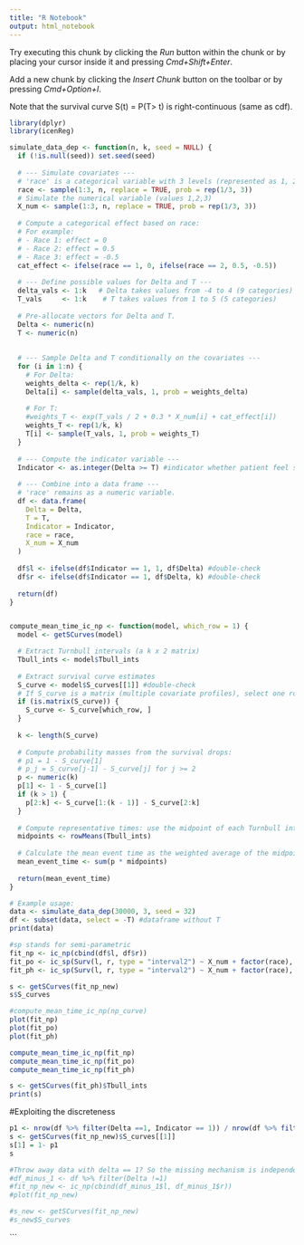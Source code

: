 ```yaml
---
title: "R Notebook"
output: html_notebook
---
```


Try executing this chunk by clicking the *Run* button within the chunk or by placing your cursor inside it and pressing *Cmd+Shift+Enter*. 

Add a new chunk by clicking the *Insert Chunk* button on the toolbar or by pressing *Cmd+Option+I*.

Note that the survival curve S(t) = P(T> t) is right-continuous (same as cdf). 

```r
library(dplyr)
library(icenReg)

simulate_data_dep <- function(n, k, seed = NULL) {
  if (!is.null(seed)) set.seed(seed)
  
  # --- Simulate covariates ---
  # 'race' is a categorical variable with 3 levels (represented as 1, 2, or 3)
  race <- sample(1:3, n, replace = TRUE, prob = rep(1/3, 3))
  # Simulate the numerical variable (values 1,2,3)
  X_num <- sample(1:3, n, replace = TRUE, prob = rep(1/3, 3))
  
  # Compute a categorical effect based on race:
  # For example:
  # - Race 1: effect = 0
  # - Race 2: effect = 0.5
  # - Race 3: effect = -0.5
  cat_effect <- ifelse(race == 1, 0, ifelse(race == 2, 0.5, -0.5))
  
  # --- Define possible values for Delta and T ---
  delta_vals <- 1:k   # Delta takes values from -4 to 4 (9 categories)
  T_vals     <- 1:k    # T takes values from 1 to 5 (5 categories)
  
  # Pre-allocate vectors for Delta and T.
  Delta <- numeric(n)
  T <- numeric(n)
  
  
  # --- Sample Delta and T conditionally on the covariates ---
  for (i in 1:n) {
    # For Delta:
    weights_delta <- rep(1/k, k)
    Delta[i] <- sample(delta_vals, 1, prob = weights_delta)
    
    # For T:
    #weights_T <- exp(T_vals / 2 + 0.3 * X_num[i] + cat_effect[i])
    weights_T <- rep(1/k, k)
    T[i] <- sample(T_vals, 1, prob = weights_T)
  }
  
  # --- Compute the indicator variable ---
  Indicator <- as.integer(Delta >= T) #indicator whether patient feel significantly improved 
  
  # --- Combine into a data frame ---
  # 'race' remains as a numeric variable.
  df <- data.frame(
    Delta = Delta,
    T = T,
    Indicator = Indicator,
    race = race,
    X_num = X_num
  )
  
  df$l <- ifelse(df$Indicator == 1, 1, df$Delta) #double-check
  df$r <- ifelse(df$Indicator == 1, df$Delta, k) #double-check
  
  return(df)
}


compute_mean_time_ic_np <- function(model, which_row = 1) {
  model <- getSCurves(model)  

  # Extract Turnbull intervals (a k x 2 matrix)
  Tbull_ints <- model$Tbull_ints
  
  # Extract survival curve estimates
  S_curve <- model$S_curves[[1]] #double-check
  # If S_curve is a matrix (multiple covariate profiles), select one row
  if (is.matrix(S_curve)) {
    S_curve <- S_curve[which_row, ]
  }
  
  k <- length(S_curve)
  
  # Compute probability masses from the survival drops:
  # p1 = 1 - S_curve[1]
  # p_j = S_curve[j-1] - S_curve[j] for j >= 2
  p <- numeric(k)
  p[1] <- 1 - S_curve[1]
  if (k > 1) {
    p[2:k] <- S_curve[1:(k - 1)] - S_curve[2:k]
  }
  
  # Compute representative times: use the midpoint of each Turnbull interval
  midpoints <- rowMeans(Tbull_ints)
  
  # Calculate the mean event time as the weighted average of the midpoints
  mean_event_time <- sum(p * midpoints)
  
  return(mean_event_time)
}

```


```r
# Example usage:
data <- simulate_data_dep(30000, 3, seed = 32)
df <- subset(data, select = -T) #dataframe without T
print(data)
```



```r
#sp stands for semi-parametric
fit_np <- ic_np(cbind(df$l, df$r))
fit_po <- ic_sp(Surv(l, r, type = "interval2") ~ X_num + factor(race), data = df, model = "po") #The covariates does matter 
fit_ph <- ic_sp(Surv(l, r, type = "interval2") ~ X_num + factor(race), data = df, model = "ph") 

s <- getSCurves(fit_np_new)
s$S_curves

#compute_mean_time_ic_np(np_curve)
plot(fit_np)
plot(fit_po)
plot(fit_ph)
```
```r
compute_mean_time_ic_np(fit_np)
compute_mean_time_ic_np(fit_po)
compute_mean_time_ic_np(fit_ph)
```

```r
s <- getSCurves(fit_ph)$Tbull_ints
print(s)
```

#Exploiting the discreteness 
```r
p1 <- nrow(df %>% filter(Delta ==1, Indicator == 1)) / nrow(df %>% filter(Delta ==1))
s <- getSCurves(fit_np_new)$S_curves[[1]]
s[1] = 1- p1
s

#Throw away data with delta == 1? So the missing mechanism is independent from the outcome
#df_minus_1 <- df %>% filter(Delta !=1)
#fit_np_new <- ic_np(cbind(df_minus_1$l, df_minus_1$r))
#plot(fit_np_new)

#s_new <- getSCurves(fit_np_new)
#s_new$S_curves
```


```

